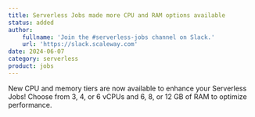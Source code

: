 ```yaml
---
title: Serverless Jobs made more CPU and RAM options available
status: added
author:
    fullname: 'Join the #serverless-jobs channel on Slack.'
    url: 'https://slack.scaleway.com'
date: 2024-06-07
category: serverless
product: jobs
---
```


New CPU and memory tiers are now available to enhance your Serverless Jobs! Choose from 3, 4, or 6 vCPUs and 6, 8, or 12 GB of RAM to optimize performance.

